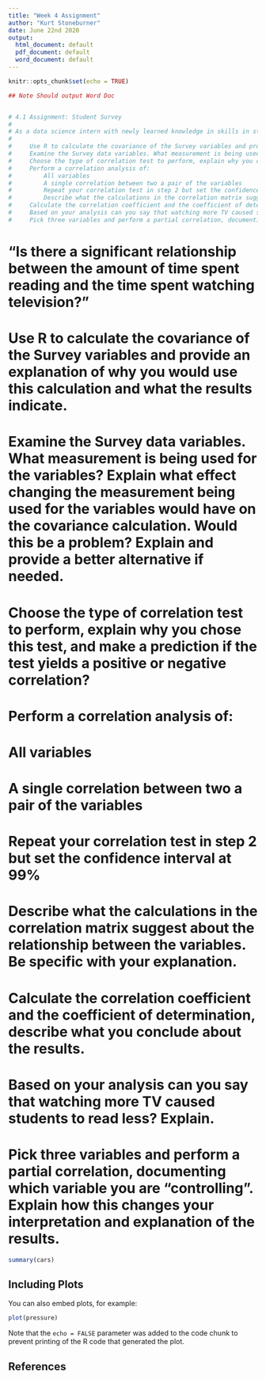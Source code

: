 ```yaml
---
title: "Week 4 Assignment"
author: "Kurt Stoneburner"
date: June 22nd 2020
output:
  html_document: default
  pdf_document: default
  word_document: default
---
```


```r
knitr::opts_chunk$set(echo = TRUE)

## Note Should output Word Doc


# 4.1 Assignment: Student Survey
# 
# As a data science intern with newly learned knowledge in skills in statistical correlation and R programming, you will analyze the results of a survey recently given to college students. You learn that the research question being investigated is: “Is there a significant relationship between the amount of time spent reading and the time spent watching television?” You are also interested if there are other significant relationships that can be discovered? The survey data is located in this StudentSurvey.csv file.
# 
#     Use R to calculate the covariance of the Survey variables and provide an explanation of why you would use this calculation and what the results indicate.
#     Examine the Survey data variables. What measurement is being used for the variables? Explain what effect changing the measurement being used for the variables would have on the covariance calculation. Would this be a problem? Explain and provide a better alternative if needed.
#     Choose the type of correlation test to perform, explain why you chose this test, and make a prediction if the test yields a positive or negative correlation?
#     Perform a correlation analysis of:
#         All variables
#         A single correlation between two a pair of the variables
#         Repeat your correlation test in step 2 but set the confidence interval at 99%
#         Describe what the calculations in the correlation matrix suggest about the relationship between the variables. Be specific with your explanation.
#     Calculate the correlation coefficient and the coefficient of determination, describe what you conclude about the results.
#     Based on your analysis can you say that watching more TV caused students to read less? Explain.
#     Pick three variables and perform a partial correlation, documenting which variable you are “controlling”. Explain how this changes your interpretation and explanation of the results.

```
# “Is there a significant relationship between the amount of time spent reading and the time spent watching television?”

#     Use R to calculate the covariance of the Survey variables and provide an explanation of why you would use this calculation and what the results indicate.

#     Examine the Survey data variables. What measurement is being used for the variables? Explain what effect changing the measurement being used for the variables would have on the covariance calculation. Would this be a problem? Explain and provide a better alternative if needed.

#     Choose the type of correlation test to perform, explain why you chose this test, and make a prediction if the test yields a positive or negative correlation?

#     Perform a correlation analysis of:

#         All variables

#         A single correlation between two a pair of the variables

#         Repeat your correlation test in step 2 but set the confidence interval at 99%

#         Describe what the calculations in the correlation matrix suggest about the relationship between the variables. Be specific with your explanation.

#     Calculate the correlation coefficient and the coefficient of determination, describe what you conclude about the results.

#     Based on your analysis can you say that watching more TV caused students to read less? Explain.

#     Pick three variables and perform a partial correlation, documenting which variable you are “controlling”. Explain how this changes your interpretation and explanation of the results.

```r
summary(cars)
```

## Including Plots

You can also embed plots, for example:

```r
plot(pressure)
```

Note that the `echo = FALSE` parameter was added to the code chunk to prevent printing of the R code that generated the plot.

## References

